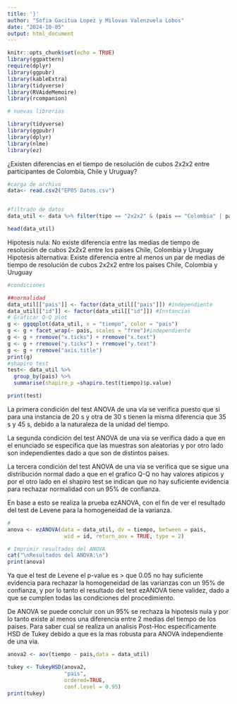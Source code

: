 ---
title: '}'
author: "Sofia Gacitua Lopez y Milovan Valenzuela Lobos"
date: "2024-10-05"
output: html_document
---

```{r setup, include=FALSE}
knitr::opts_chunk$set(echo = TRUE)
library(ggpattern)
require(dplyr)
library(ggpubr)
library(kableExtra)
library(tidyverse)
library(RVAideMemoire)
library(rcompanion)

# nuevas librerias 

library(tidyverse)
library(ggpubr)
library(dplyr)
library(nlme)
library(ez)
```

¿Existen diferencias en el tiempo de resolución de cubos 2x2x2 entre participantes de Colombia, Chile y Uruguay?

```{r}
#carga de archivo
data<- read.csv2("EP05 Datos.csv")


#filtrado de datos
data_util <- data %>% filter(tipo == "2x2x2" & (pais == "Colombia" | pais == "Chile" | pais == "Uruguay"))

head(data_util)
```

Hipotesis nula: No existe diferencia entre las medias de tiempo de resolución de cubos 2x2x2 entre los paises Chile, Colombia y Uruguay
Hipotesis alternativa: Existe diferencia entre al menos un par de medias de tiempo de resolución de cubos 2x2x2 entre los paises Chile, Colombia y Uruguay

```{r}
#condiciones

##normalidad
data_util[["pais"]] <- factor(data_util[["pais"]]) #independiente
data_util[["id"]] <- factor(data_util[["id"]]) #Instancias
# Graficar Q-Q plot
g <- ggqqplot(data_util, x = "tiempo", color = "pais")
g <- g + facet_wrap(~ pais, scales = "free")#independiente
g <- g + rremove("x.ticks") + rremove("x.text")
g <- g + rremove("y.ticks") + rremove("y.text")
g <- g + rremove("axis.title")
print(g)
#shapiro test
test<- data_util %>%
  group_by(pais) %>%
  summarise(shapiro_p =shapiro.test(tiempo)$p.value)

print(test)
```

La primera condición del test ANOVA de una vía se verifica puesto que si para una instancia de 20 s y otra de 30 s tienen la misma diferencia que 35 s y 45 s, debido a la naturaleza de la unidad del tiempo.

La segunda condición del test ANOVA de una vía se verifica dado a que en el enunciado se especifica que las muestras son aleatorias y por otro lado son independientes dado a que son de distintos paises.

La tercera condición del test ANOVA de una via se verifica que se sigue una distribución normal dado a que en el grafico Q-Q no hay valores atipicos y por el otro lado en el shapiro test se indican que no hay suficiente evidencia para rechazar normalidad con un 95% de confianza.

En base a esto se realiza la prueba ezANOVA, con el fin de ver el resultado del test de Levene para la homogeneidad de la varianza.

```{r}
#
anova <- ezANOVA(data = data_util, dv = tiempo, between = pais,
                  wid = id, return_aov = TRUE, type = 2)

# Imprimir resultados del ANOVA
cat("\nResultados del ANOVA:\n")
print(anova)

```
Ya que el test de Levene el p-value es > que 0.05 no hay suficiente evidencia para rechazar la homogeneidad de las varianzas con un 95% de confianza, y por lo tanto el resultado del test ezANOVA tiene validez, dado a que se cumplen todas las condiciones del procedimiento.

De ANOVA se puede concluir con un 95% se rechaza la hipotesis nula y por lo tanto existe al menos una diferencia entre 2 medias del tiempo de los paises. Para saber cual se realiza un analisis Post-Hoc especificamente HSD de Tukey debido a que es la mas robusta para ANOVA independiente de una via.
```{r}
anova2 <- aov(tiempo ~ pais,data = data_util)

tukey <- TukeyHSD(anova2,
                  "pais",
                  ordered=TRUE,
                  conf.level = 0.95)
print(tukey)

```


